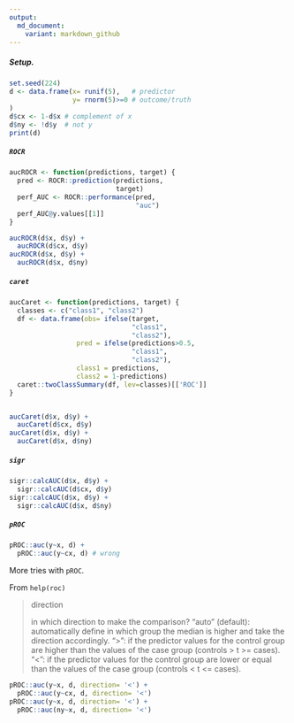 ```yaml
---
output:
  md_document:
    variant: markdown_github
---
```


##### Setup.

```r
set.seed(224)
d <- data.frame(x= runif(5),   # predictor
                y= rnorm(5)>=0 # outcome/truth
)
d$cx <- 1-d$x # complement of x
d$ny <- !d$y  # not y
print(d)
```

##### `ROCR`

```r
aucROCR <- function(predictions, target) {
  pred <- ROCR::prediction(predictions,
                           target)
  perf_AUC <- ROCR::performance(pred,
                                "auc")
  perf_AUC@y.values[[1]]
}

aucROCR(d$x, d$y) + 
  aucROCR(d$cx, d$y)
aucROCR(d$x, d$y) + 
  aucROCR(d$x, d$ny)
```




##### `caret`

```r
aucCaret <- function(predictions, target) {
  classes <- c("class1", "class2")
  df <- data.frame(obs= ifelse(target, 
                               "class1", 
                               "class2"),
                 pred = ifelse(predictions>0.5, 
                               "class1", 
                               "class2"),
                 class1 = predictions,
                 class2 = 1-predictions)
  caret::twoClassSummary(df, lev=classes)[['ROC']]
}


aucCaret(d$x, d$y) + 
  aucCaret(d$cx, d$y)
aucCaret(d$x, d$y) + 
  aucCaret(d$x, d$ny)
```

##### `sigr`

```r

sigr::calcAUC(d$x, d$y) + 
  sigr::calcAUC(d$cx, d$y)
sigr::calcAUC(d$x, d$y) +
  sigr::calcAUC(d$x, d$ny)
```

##### `pROC`

```r
pROC::auc(y~x, d) + 
  pROC::auc(y~cx, d) # wrong
```

More tries with `pROC`.

From `help(roc)` 

> direction	
>
> in which direction to make the comparison? "auto" (default): automatically define in which group the median is higher and take the direction accordingly. ">": if the predictor values for the control group are higher than the values of the case group (controls > t >= cases). "<": if the predictor values for the control group are lower or equal than the values of the case group (controls < t <= cases).

```r
pROC::auc(y~x, d, direction= '<') + 
  pROC::auc(y~cx, d, direction= '<')
pROC::auc(y~x, d, direction= '<') +
  pROC::auc(ny~x, d, direction= '<')
```


